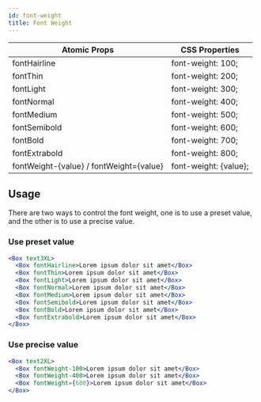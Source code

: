 ```yaml
---
id: font-weight
title: Font Weight
---
```


| Atomic Props                            | CSS Properties        |
| --------------------------------------- | --------------------- |
| fontHairline                            | font-weight: 100;     |
| fontThin                                | font-weight: 200;     |
| fontLight                               | font-weight: 300;     |
| fontNormal                              | font-weight: 400;     |
| fontMedium                              | font-weight: 500;     |
| fontSemibold                            | font-weight: 600;     |
| fontBold                                | font-weight: 700;     |
| fontExtrabold                           | font-weight: 800;     |
| fontWeight-{value} / fontWeight={value} | font-weight: {value}; |

## Usage

There are two ways to control the font weight, one is to use a preset value, and the other is to use a precise value.

### Use preset value

```jsx live
<Box text3XL>
  <Box fontHairline>Lorem ipsum dolor sit amet</Box>
  <Box fontThin>Lorem ipsum dolor sit amet</Box>
  <Box fontLight>Lorem ipsum dolor sit amet</Box>
  <Box fontNormal>Lorem ipsum dolor sit amet</Box>
  <Box fontMedium>Lorem ipsum dolor sit amet</Box>
  <Box fontSemibold>Lorem ipsum dolor sit amet</Box>
  <Box fontBold>Lorem ipsum dolor sit amet</Box>
  <Box fontExtrabold>Lorem ipsum dolor sit amet</Box>
</Box>
```

### Use precise value

```jsx live
<Box text2XL>
  <Box fontWeight-100>Lorem ipsum dolor sit amet</Box>
  <Box fontWeight-400>Lorem ipsum dolor sit amet</Box>
  <Box fontWeight={600}>Lorem ipsum dolor sit amet</Box>
</Box>
```
